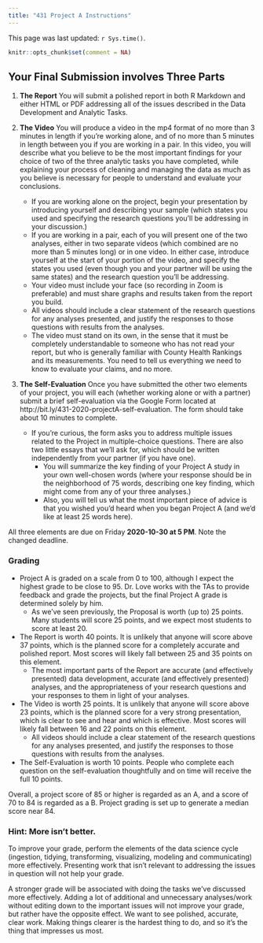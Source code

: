 ---
title: "431 Project A Instructions"
---

This page was last updated: `r Sys.time()`.

```{r setup, include=FALSE}
knitr::opts_chunk$set(comment = NA)
```

## Your Final Submission involves Three Parts

1. **The Report** You will submit a polished report in both R Markdown and either HTML or PDF addressing all of the issues described in the Data Development and Analytic Tasks.

2. **The Video** You will produce a video in the mp4 format of no more than 3 minutes in length if you're working alone, and of no more than 5 minutes in length between you if you are working in a pair. In this video, you will describe what you believe to be the most important findings for your choice of two of the three analytic tasks you have completed, while explaining your process of cleaning and managing the data as much as you believe is necessary for people to understand and evaluate your conclusions.
    - If you are working alone on the project, begin your presentation by introducing yourself and describing your sample (which states you used and specifying the research questions you'll be addressing in your discussion.)
    - If you are working in a pair, each of you will present one of the two analyses, either in two separate videos (which combined are no more than 5 minutes long) or in one video. In either case, introduce yourself at the start of your portion of the video, and specify the states you used (even though you and your partner will be using the same states) and the research question you'll be addressing.
    - Your video must include your face (so recording in Zoom is preferable) and must share graphs and results taken from the report you build.
    - All videos should include a clear statement of the research questions for any analyses presented, and justify the responses to those questions with results from the analyses.
    - The video must stand on its own, in the sense that it must be completely understandable to someone who has not read your report, but who is generally familiar with County Health Rankings and its measurements. You need to tell us everything we need to know to evaluate your claims, and no more.

3. **The Self-Evaluation** Once you have submitted the other two elements of your project, you will each (whether working alone or with a partner) submit a brief self-evaluation via the Google Form located at http://bit.ly/431-2020-projectA-self-evaluation. The form should take about 10 minutes to complete.
    - If you're curious, the form asks you to address multiple issues related to the Project in multiple-choice questions. There are also two little essays that we'll ask for, which should be written independently from your partner (if you have one).
        - You will summarize the key finding of your Project A study in your own well-chosen words (where your response should be in the neighborhood of 75 words, describing one key finding, which might come from any of your three analyses.) 
        - Also, you will tell us what the most important piece of advice is that you wished you'd heard when you began Project A (and we'd like at least 25 words here).

All three elements are due on Friday **2020-10-30 at 5 PM**. Note the changed deadline.

### Grading

- Project A is graded on a scale from 0 to 100, although I expect the highest grade to be close to 95. Dr. Love works with the TAs to provide feedback and grade the projects, but the final Project A grade is determined solely by him.
    - As we've seen previously, the Proposal is worth (up to) 25 points. Many students will score 25 points, and we expect most students to score at least 20.
- The Report is worth 40 points. It is unlikely that anyone will score above 37 points, which is the planned score for a completely accurate and polished report. Most scores will likely fall between 25 and 35 points on this element.
    - The most important parts of the Report are accurate (and effectively presented) data development, accurate (and effectively presented) analyses, and the appropriateness of your research questions and your responses to them in light of your analyses.
- The Video is worth 25 points. It is unlikely that anyone will score above 23 points, which is the planned score for a very strong presentation, which is clear to see and hear and which is effective. Most scores will likely fall between 16 and 22 points on this element.
    - All videos should include a clear statement of the research questions for any analyses presented, and justify the responses to those questions with results from the analyses.
- The Self-Evaluation is worth 10 points. People who complete each question on the self-evaluation thoughtfully and on time will receive the full 10 points.

Overall, a project score of 85 or higher is regarded as an A, and a score of 70 to 84 is regarded as a B. Project grading is set up to generate a median score near 84.

### Hint: More isn't better.

To improve your grade, perform the elements of the data science cycle (ingestion, tidying, transforming, visualizing, modeling and communicating) more effectively. Presenting work that isn't relevant to addressing the issues in question will not help your grade.

A stronger grade will be associated with doing the tasks we've discussed more effectively. Adding a lot of additional and unnecessary analyses/work without editing down to the important issues will not improve your grade, but rather have the opposite effect. We want to see polished, accurate, clear work. Making things clearer is the hardest thing to do, and so it's the thing that impresses us most. 

